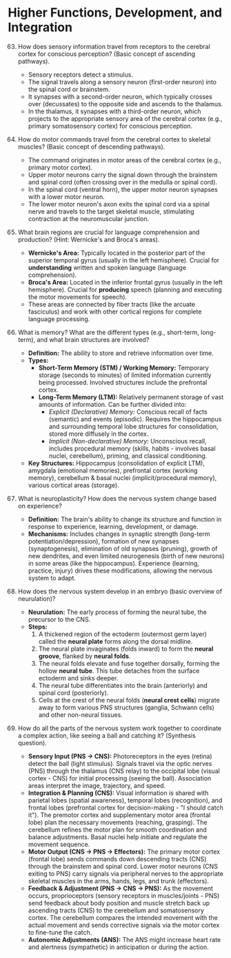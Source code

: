 # Higher Functions, Development, and Integration

63. How does sensory information travel from receptors to the cerebral cortex for conscious perception? (Basic concept of ascending pathways).
    -   Sensory receptors detect a stimulus.
    -   The signal travels along a sensory neuron (first-order neuron) into the spinal cord or brainstem.
    -   It synapses with a second-order neuron, which typically crosses over (decussates) to the opposite side and ascends to the thalamus.
    -   In the thalamus, it synapses with a third-order neuron, which projects to the appropriate sensory area of the cerebral cortex (e.g., primary somatosensory cortex) for conscious perception.

64. How do motor commands travel from the cerebral cortex to skeletal muscles? (Basic concept of descending pathways).
    -   The command originates in motor areas of the cerebral cortex (e.g., primary motor cortex).
    -   Upper motor neurons carry the signal down through the brainstem and spinal cord (often crossing over in the medulla or spinal cord).
    -   In the spinal cord (ventral horn), the upper motor neuron synapses with a lower motor neuron.
    -   The lower motor neuron's axon exits the spinal cord via a spinal nerve and travels to the target skeletal muscle, stimulating contraction at the neuromuscular junction.

65. What brain regions are crucial for language comprehension and production? (Hint: Wernicke's and Broca's areas).
    -   **Wernicke's Area:** Typically located in the posterior part of the superior temporal gyrus (usually in the left hemisphere). Crucial for **understanding** written and spoken language (language comprehension).
    -   **Broca's Area:** Located in the inferior frontal gyrus (usually in the left hemisphere). Crucial for **producing** speech (planning and executing the motor movements for speech).
    -   These areas are connected by fiber tracts (like the arcuate fasciculus) and work with other cortical regions for complete language processing.

66. What is memory? What are the different types (e.g., short-term, long-term), and what brain structures are involved?
    -   **Definition:** The ability to store and retrieve information over time.
    -   **Types:**
        -   **Short-Term Memory (STM) / Working Memory:** Temporary storage (seconds to minutes) of limited information currently being processed. Involved structures include the prefrontal cortex.
        -   **Long-Term Memory (LTM):** Relatively permanent storage of vast amounts of information. Can be further divided into:
            -   *Explicit (Declarative) Memory:* Conscious recall of facts (semantic) and events (episodic). Requires the hippocampus and surrounding temporal lobe structures for consolidation, stored more diffusely in the cortex.
            -   *Implicit (Non-declarative) Memory:* Unconscious recall, includes procedural memory (skills, habits - involves basal nuclei, cerebellum), priming, and classical conditioning.
    -   **Key Structures:** Hippocampus (consolidation of explicit LTM), amygdala (emotional memories), prefrontal cortex (working memory), cerebellum & basal nuclei (implicit/procedural memory), various cortical areas (storage).

67. What is neuroplasticity? How does the nervous system change based on experience?
    -   **Definition:** The brain's ability to change its structure and function in response to experience, learning, development, or damage.
    -   **Mechanisms:** Includes changes in synaptic strength (long-term potentiation/depression), formation of new synapses (synaptogenesis), elimination of old synapses (pruning), growth of new dendrites, and even limited neurogenesis (birth of new neurons) in some areas (like the hippocampus). Experience (learning, practice, injury) drives these modifications, allowing the nervous system to adapt.

68. How does the nervous system develop in an embryo (basic overview of neurulation)?
    -   **Neurulation:** The early process of forming the neural tube, the precursor to the CNS.
    -   **Steps:**
        1.  A thickened region of the ectoderm (outermost germ layer) called the **neural plate** forms along the dorsal midline.
        2.  The neural plate invaginates (folds inward) to form the **neural groove**, flanked by **neural folds**.
        3.  The neural folds elevate and fuse together dorsally, forming the hollow **neural tube**. This tube detaches from the surface ectoderm and sinks deeper.
        4.  The neural tube differentiates into the brain (anteriorly) and spinal cord (posteriorly).
        5.  Cells at the crest of the neural folds (**neural crest cells**) migrate away to form various PNS structures (ganglia, Schwann cells) and other non-neural tissues.

69. How do all the parts of the nervous system work together to coordinate a complex action, like seeing a ball and catching it? (Synthesis question).
    -   **Sensory Input (PNS -> CNS):** Photoreceptors in the eyes (retina) detect the ball (light stimulus). Signals travel via the optic nerves (PNS) through the thalamus (CNS relay) to the occipital lobe (visual cortex - CNS) for initial processing (seeing the ball). Association areas interpret the image, trajectory, and speed.
    -   **Integration & Planning (CNS):** Visual information is shared with parietal lobes (spatial awareness), temporal lobes (recognition), and frontal lobes (prefrontal cortex for decision-making - "I should catch it"). The premotor cortex and supplementary motor area (frontal lobe) plan the necessary movements (reaching, grasping). The cerebellum refines the motor plan for smooth coordination and balance adjustments. Basal nuclei help initiate and regulate the movement sequence.
    -   **Motor Output (CNS -> PNS -> Effectors):** The primary motor cortex (frontal lobe) sends commands down descending tracts (CNS) through the brainstem and spinal cord. Lower motor neurons (CNS exiting to PNS) carry signals via peripheral nerves to the appropriate skeletal muscles in the arms, hands, legs, and trunk (effectors).
    -   **Feedback & Adjustment (PNS -> CNS -> PNS):** As the movement occurs, proprioceptors (sensory receptors in muscles/joints - PNS) send feedback about body position and muscle stretch back up ascending tracts (CNS) to the cerebellum and somatosensory cortex. The cerebellum compares the intended movement with the actual movement and sends corrective signals via the motor cortex to fine-tune the catch.
    -   **Autonomic Adjustments (ANS):** The ANS might increase heart rate and alertness (sympathetic) in anticipation or during the action.
